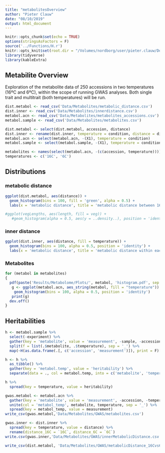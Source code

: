 ```yaml
---
title: "metabolitesOverview"
author: "Pieter Clauw"
date: "08/10/2019"
output: html_document
---
```


```r
knitr::opts_chunk$set(echo = TRUE)
options(stringsAsFactors = F)
source('../Functions/H.r')
knitr::opts_knit$set(root.dir = "/Volumes/nordborg/user/pieter.clauw/Documents/Experiments/UltimateQandD/")
library(tidyverse)
library(kableExtra)
```

## Metabilite Overview
Exploration of the metabolite data of 250 accessions in two temperatures (16ºC and 6ºC),
within the scope of running GWAS analyses.
Both single trait and multitrait (both temperatures) will be run.


```r
dist.metabol <- read_csv('Data/Metabolites/metabolic_distance.csv')
dist.inner <- read_csv('Data/Metabolites/innerdistance.csv')
metabol.acn <- read_csv('Data/Metabolites/metabolites_accessions.csv')
metabol.sample <- read_csv('Data/Metabolites/metabolites.csv')
```

```r
dist.metabol <- select(dist.metabol, accession, distance)
dist.inner <- rename(dist.inner, temperature = condition, distance = dist) %>% select(accession, temperature, distance)
metabol.acn <- select(metabol.acn, -(X1), temperature = condition) 
metabol.sample <- select(metabol.sample, -(X1), temperature = condition) %>% select(sample, accession, temperature, experiment, everything())
```

```r
metabolites <- names(select(metabol.acn, -(c(accession, temperature))))
temperatures <- c('16C', '6C')
```


## Distributions
### metabolic distance
```r
ggplot(dist.metabol, aes(distance)) +
  geom_histogram(bins = 100, fill = 'green', alpha = 0.5) +
  labs(x = 'metabolic distance', title = 'metabolic distance between 16ºC and 6ºC')

#ggplot(vegLengths, aes(length, fill = veg)) + 
   #geom_histogram(alpha = 0.5, aes(y = ..density..), position = 'identity')

```

### inner distance
```r
ggplot(dist.inner, aes(distance, fill = temperature)) +
  geom_histogram(bins = 100, alpha = 0.5, position = 'identity') +
  labs(x = 'metabolic distance', title = 'metabolic distance within each temperature')
```


### Metabolites
```r
for (metabol in metabolites)
{
  pdf(paste('Results/Metabolome/Plots/', metabol, 'histogram.pdf', sep = '_'))
   g <- ggplot(metabol.acn, aes_string(metabol, fill = "temperature")) +
    geom_histogram(bins = 100, alpha = 0.5, position = 'identity')
   print(g)
  dev.off()
}
```


## Heritabilities
```r
h <- metabol.sample %>%
  select(-experiment) %>%
  gather(key = 'metabolite', value = 'measurement', -sample, -accession, -temperature) %>%
  split(f = list(.$metabolite, .$temperature), sep = '_') %>%
  map(~H(as.data.frame(.[, c('accession', 'measurement')]), print = F)[4])

h <- h %>%
  as_tibble() %>%
  gather(key = 'metabol.temp', value = 'heritability') %>%
  separate(data = ., col = metabol.temp, into = c('metabolite', 'temperature'), sep = "_")

h %>%
  spread(key = temperature, value = heritability)
```




```r
gwas.metabol <- metabol.acn %>%
  gather(key = 'metabolite', value = 'measurement', -accession, -temperature) %>%
  unite(col = 'metabol_temp', metabolite, temperature, sep = '_') %>%
  spread(key = metabol_temp, value = measurement)
write_csv(gwas.metabol,'Data/Metabolites/GWAS/metabolites.csv')

gwas.inner <- dist.inner %>%
  spread(key = temperature, value = distance) %>%
  rename(distance_16C = `16C`, distance_6C = `6C`)
write.csv(gwas.inner,'Data/Metabolites/GWAS/innerMetabolicDistance.csv')

write_csv(dist.metabol, 'Data/Metabolites/GWAS/metabolicDistance_16Cvs6C.csv')
```


